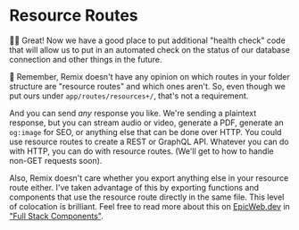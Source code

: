 # Resource Routes

👨‍💼 Great! Now we have a good place to put additional "health check" code that
will allow us to put in an automated check on the status of our database
connection and other things in the future.

🦉 Remember, Remix doesn't have any opinion on which routes in your folder
structure are "resource routes" and which ones aren't. So, even though we put
ours under `app/routes/resources+/`, that's not a requirement.

And you can send _any_ response you like. We're sending a plaintext response,
but you can stream audio or video, generate a PDF, generate an `og:image` for
SEO, or anything else that can be done over HTTP. You could use resource routes
to create a REST or GraphQL API. Whatever you can do with HTTP, you can do with
resource routes. (We'll get to how to handle non-GET requests soon).

Also, Remix doesn't care whether you export anything else in your resource route
either. I've taken advantage of this by exporting functions and components that
use the resource route directly in the same file. This level of colocation is
brilliant. Feel free to read more about this on
[EpicWeb.dev](https://epicweb.dev) in
["Full Stack Components"](https://www.epicweb.dev/full-stack-components).
